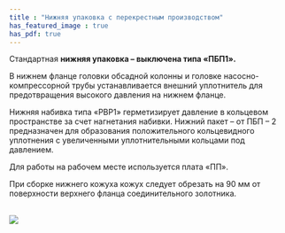 ```yaml
---
title : "Нижняя упаковка с перекрестным производством"
has_featured_image : true
has_pdf: true
---
```


Стандартная **нижняя упаковка – выключена типа «ПБП1».**

В нижнем фланце головки обсадной колонны и головке насосно-компрессорной трубы устанавливается внешний уплотнитель для предотвращения высокого давления на нижнем фланце.

Нижняя набивка типа «PBP1» герметизирует давление в кольцевом пространстве за счет нагнетания набивки. Нижний пакет – от ПБП – 2 предназначен для образования положительного кольцевидного уплотнения с увеличенными уплотнительными кольцами под давлением.

Для работы на рабочем месте используется плата «ПП».

При сборке нижнего кожуха кожух следует обрезать на 90 мм от поверхности верхнего фланца соединительного золотника.

<br />

<Image src={image} />